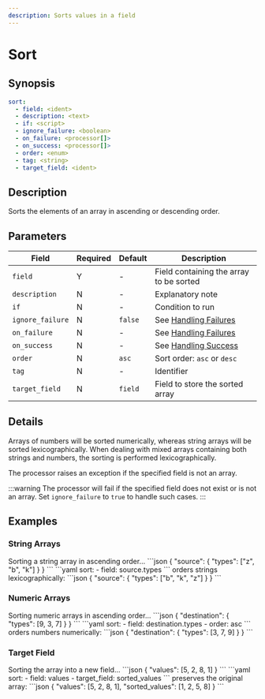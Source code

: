 ```yaml
---
description: Sorts values in a field
---
```


# Sort

## Synopsis

```yaml {2}
sort:
  - field: <ident>
  - description: <text>
  - if: <script>
  - ignore_failure: <boolean>
  - on_failure: <processor[]>
  - on_success: <processor[]>
  - order: <enum>
  - tag: <string>
  - target_field: <ident>
```

## Description

Sorts the elements of an array in ascending or descending order.

## Parameters

|Field|Required|Default|Description|
|---|---|---|---|
|`field`|Y|-|Field containing the array to be sorted|
|`description`|N|-|Explanatory note|
|`if`|N|-|Condition to run|
|`ignore_failure`|N|`false`|See [Handling Failures](../handling-failures.mdx)|
|`on_failure`|N|-|See [Handling Failures](../handling-failures.mdx)|
|`on_success`|N|-|See [Handling Success](../handling-success.mdx)|
|`order`|N|`asc`|Sort order: `asc` or `desc`|
|`tag`|N|-|Identifier|
|`target_field`|N|`field`|Field to store the sorted array|

## Details

Arrays of numbers will be sorted numerically, whereas string arrays will be sorted lexicographically. When dealing with mixed arrays containing both strings and numbers, the sorting is performed lexicographically.

The processor raises an exception if the specified field is not an array.

:::warning
The processor will fail if the specified field does not exist or is not an array. Set `ignore_failure` to `true` to handle such cases.
:::

## Examples

### String Arrays

<ExampleGrid>
  <CommentCol>
    Sorting a string array in ascending order...
  </CommentCol>
  <CodeCol>
    ```json
    {
      "source": {
        "types": ["z", "b", "k"]
      }
    }
    ```
    ```yaml
    sort:
      - field: source.types
    ```
  </CodeCol>
  <CommentCol>
    orders strings lexicographically:
  </CommentCol>
  <CodeCol>
    ```json
    {
      "source": {
        "types": ["b", "k", "z"]
      }
    }
    ```
  </CodeCol>
</ExampleGrid>

### Numeric Arrays

<ExampleGrid>
  <CommentCol>
    Sorting numeric arrays in ascending order...
  </CommentCol>
  <CodeCol>
    ```json
    {
      "destination": {
        "types": [9, 3, 7]
      }
    }
    ```
    ```yaml
    sort:
      - field: destination.types
      - order: asc
    ```
  </CodeCol>
  <CommentCol>
    orders numbers numerically:
  </CommentCol>
  <CodeCol>
    ```json
    {
      "destination": {
        "types": [3, 7, 9]
      }
    }
    ```
  </CodeCol>
</ExampleGrid>

### Target Field

<ExampleGrid>
  <CommentCol>
    Sorting the array into a new field...
  </CommentCol>
  <CodeCol>
    ```json
    {
      "values": [5, 2, 8, 1]
    }
    ```
    ```yaml
    sort:
      - field: values
      - target_field: sorted_values
    ```
  </CodeCol>
  <CommentCol>
    preserves the original array:
  </CommentCol>
  <CodeCol>
    ```json
    {
      "values": [5, 2, 8, 1],
      "sorted_values": [1, 2, 5, 8]
    }
    ```
  </CodeCol>
</ExampleGrid>
